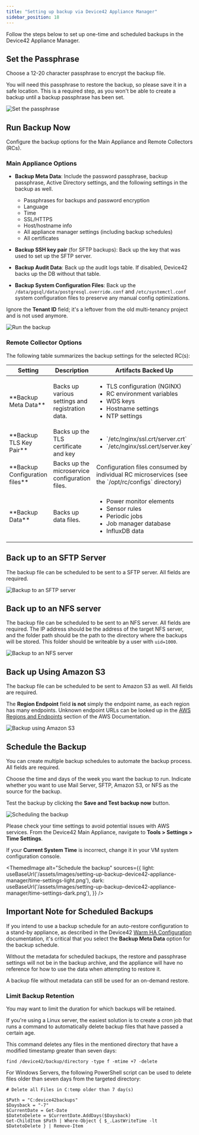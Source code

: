 ```yaml
---
title: "Setting up backup via Device42 Appliance Manager"
sidebar_position: 18
---
```



Follow the steps below to set up one-time and scheduled backups in the Device42 Appliance Manager.

## Set the Passphrase

Choose a 12-20 character passphrase to encrypt the backup file. 

You will need this passphrase to restore the backup, so please save it in a safe location. This is a required step, as you won't be able to create a backup until a backup passphrase has been set.

![Set the passphrase](/assets/images/setting-up-backup-device42-appliance-manager/set-passphrase.png)

## Run Backup Now

Configure the backup options for the Main Appliance and Remote Collectors (RCs).


### Main Appliance Options

- **Backup Meta Data**: Include the password passphrase, backup passphrase, Active Directory settings, and the following settings in the backup as well.

  - Passphrases for backups and password encryption
  - Language
  - Time
  - SSL/HTTPS
  - Host/hostname info
  - All appliance manager settings (including backup schedules)
  - All certificates

- **Backup SSH key pair** (for SFTP backups): Back up the key that was used to set up the SFTP server.
- **Backup Audit Data**: Back up the audit logs table. If disabled, Device42 backs up the DB without that table.
- **Backup System Configuration Files**: Back up the `/data/pgsql/data/postgresql.override.conf` and `/etc/systemctl.conf` system configuration files to preserve any manual config optimizations.

Ignore the **Tenant ID** field; it's a leftover from the old multi-tenancy project and is not used anymore.

![Run the backup](/assets/images/setting-up-backup-device42-appliance-manager/run-backup-now.png)

### Remote Collector Options

The following table summarizes the backup settings for the selected RC(s):

<table>
  <thead>
    <tr>
      <th>Setting</th>
      <th>Description</th>
      <th>Artifacts Backed Up</th>
    </tr>
  </thead>
  <tbody>
    <tr>
      <td>**Backup Meta Data**</td>
      <td>Backs up various settings and registration data.</td>
      <td>
        <ul>
          <li> TLS configuration (NGINX)</li>
          <li> RC environment variables</li>
          <li> WDS keys</li>
          <li> Hostname settings</li>
          <li> NTP settings</li>
        </ul>
      </td>
    </tr>
    <tr>
      <td>**Backup TLS Key Pair**</td>
      <td>Backs up the TLS certificate and key</td>
      <td> 
        <ul>
          <li>`/etc/nginx/ssl.crt/server.crt`</li>
          <li>`/etc/nginx/ssl.cert/server.key`</li>
        </ul>
      </td>
    </tr>
    <tr>
      <td>**Backup Configuration files**</td>
      <td>Backs up the microservice configuration files.</td>
      <td>Configuration files consumed by individual RC microservices (see the `/opt/rc/configs` directory)</td>
    </tr>
    <tr>
      <td>**Backup Data**</td>
      <td>Backs up data files.</td>
      <td>
        <ul>
          <li>Power monitor elements</li>
          <li>Sensor rules</li>
          <li>Periodic jobs</li>
          <li>Job manager database</li>
          <li>InfluxDB data</li>
        </ul>
      </td>
    </tr>
  </tbody>
</table>


## Back up to an SFTP Server

The backup file can be scheduled to be sent to a SFTP server. All fields are required.

![Backup to an SFTP server](/assets/images/setting-up-backup-device42-appliance-manager/sftp-server-settings.png)

## Back up to an NFS server

The backup file can be scheduled to be sent to an NFS server. All fields are required. The IP address should be the address of the target NFS server, and the folder path should be the path to the directory where the backups will be stored. This folder should be writeable by a user with `uid=1000`.

![Backup to an NFS server](/assets/images/setting-up-backup-device42-appliance-manager/nfs-server-settings.png)

## Back up Using Amazon S3

The backup file can be scheduled to be sent to Amazon S3 as well. All fields are required.

The **Region Endpoint** field **is not** simply the endpoint name, as each region has many endpoints. Unknown endpoint URLs can be looked up in the [AWS Regions and Endpoints](https://docs.aws.amazon.com/general/latest/gr/rande.html#s3_region) section of the AWS Documentation. 

![Backup using Amazon S3](/assets/images/setting-up-backup-device42-appliance-manager/s3-settings.png)

## Schedule the Backup

You can create multiple backup schedules to automate the backup process. All fields are required.

Choose the time and days of the week you want the backup to run. Indicate whether you want to use Mail Server, SFTP, Amazon S3, or NFS as the source for the backup.

Test the backup by clicking the **Save and Test backup now** button.

![Scheduling the backup](/assets/images/setting-up-backup-device42-appliance-manager/backup-schedule.png)

Please check your time settings to avoid potential issues with AWS services. From the Device42 Main Appliance, navigate to **Tools > Settings > Time Settings**.

If your **Current System Time** is incorrect, change it in your VM system configuration console.

<ThemedImage
  alt="Schedule the backup"
  sources={{
    light: useBaseUrl('/assets/images/setting-up-backup-device42-appliance-manager/time-settings-light.png'),
    dark: useBaseUrl('/assets/images/setting-up-backup-device42-appliance-manager/time-settings-dark.png'),
  }}
/>

## Important Note for Scheduled Backups

If you intend to use a backup schedule for an auto-restore configuration to a stand-by appliance, as described in the Device42 [Warm HA Configuration](administration/appliance-manager/warm-ha-setup-failover-and-automated-backups.mdx) documentation, it's critical that you select the **Backup Meta Data** option for the backup schedule.

Without the metadata for scheduled backups, the restore and passphrase settings will not be in the backup archive, and the appliance will have no reference for how to use the data when attempting to restore it.

A backup file without metadata can still be used for an on-demand restore.

### Limit Backup Retention

You may want to limit the duration for which backups will be retained. 

If you're using a Linux server, the easiest solution is to create a cron job that runs a command to automatically delete backup files that have passed a certain age.

This command deletes any files in the mentioned directory that have a modified timestamp greater than seven days:

```
find /device42/backup/directory -type f -mtime +7 -delete
```

For Windows Servers, the following PowerShell script can be used to delete files older than seven days from the targeted directory:

```
# Delete all Files in C:temp older than 7 day(s)

$Path = "C:device42backups"
$Daysback = "-7"
$CurrentDate = Get-Date
$DatetoDelete = $CurrentDate.AddDays($Daysback)
Get-ChildItem $Path | Where-Object { $_.LastWriteTime -lt $DatetoDelete } | Remove-Item
```
